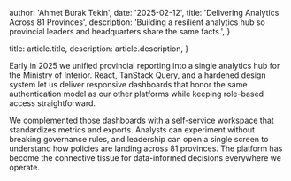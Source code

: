 
  author: 'Ahmet Burak Tekin',
  date: '2025-02-12',
  title: 'Delivering Analytics Across 81 Provinces',
  description:
    'Building a resilient analytics hub so provincial leaders and headquarters share the same facts.',
}

  title: article.title,
  description: article.description,
}


Early in 2025 we unified provincial reporting into a single analytics hub for
the Ministry of Interior. React, TanStack Query, and a hardened design system
let us deliver responsive dashboards that honor the same authentication model as
our other platforms while keeping role-based access straightforward.

We complemented those dashboards with a self-service workspace that standardizes
metrics and exports. Analysts can experiment without breaking governance rules,
and leadership can open a single screen to understand how policies are landing
across 81 provinces. The platform has become the connective tissue for
data-informed decisions everywhere we operate.
